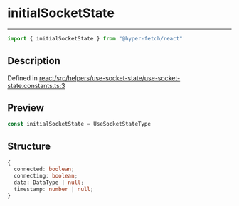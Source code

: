 

# initialSocketState

<div class="api-docs__separator" data-reactroot="">

---

</div><div class="api-docs__import" data-reactroot="">

```ts
import { initialSocketState } from "@hyper-fetch/react"
```

</div><div class="api-docs__section">

## Description

</div><div class="api-docs__description"><span class="api-docs__do-not-parse">



</span></div><p class="api-docs__definition">

Defined in [react/src/helpers/use-socket-state/use-socket-state.constants.ts:3](https://github.com/BetterTyped/hyper-fetch/blob/c3e2c45/packages/react/src/helpers/use-socket-state/use-socket-state.constants.ts#L3)

</p><div class="api-docs__section">

## Preview

</div><div class="api-docs__preview var">

```ts
const initialSocketState = UseSocketStateType
```

</div><div class="api-docs__section">

## Structure

</div><div class="api-docs__returns">

```ts
{
  connected: boolean;
  connecting: boolean;
  data: DataType | null;
  timestamp: number | null;
}
```

</div>